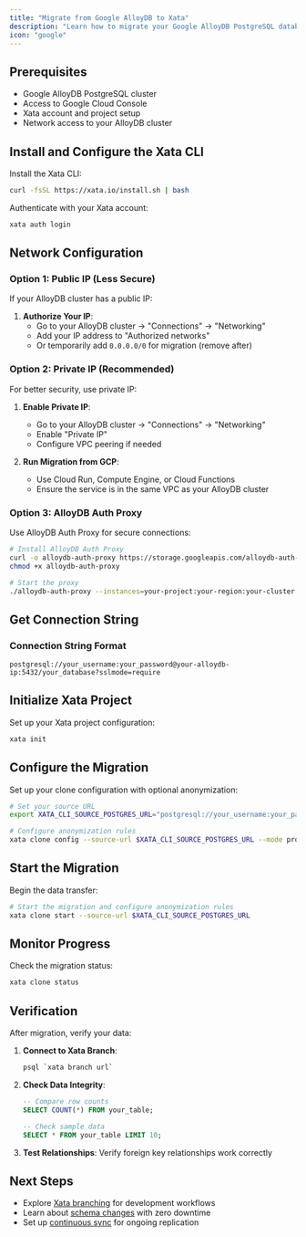 ```yaml
---
title: "Migrate from Google AlloyDB to Xata"
description: "Learn how to migrate your Google AlloyDB PostgreSQL database to Xata using xata clone. Step-by-step instructions for configuring the migration."
icon: "google"
---
```


## Prerequisites

- Google AlloyDB PostgreSQL cluster
- Access to Google Cloud Console
- Xata account and project setup
- Network access to your AlloyDB cluster

## Install and Configure the Xata CLI

Install the Xata CLI:

```bash
curl -fsSL https://xata.io/install.sh | bash
```

Authenticate with your Xata account:

```bash
xata auth login
```

## Network Configuration

### Option 1: Public IP (Less Secure)

If your AlloyDB cluster has a public IP:

1. **Authorize Your IP**:
   - Go to your AlloyDB cluster → "Connections" → "Networking"
   - Add your IP address to "Authorized networks"
   - Or temporarily add `0.0.0.0/0` for migration (remove after)

### Option 2: Private IP (Recommended)

For better security, use private IP:

1. **Enable Private IP**:
   - Go to your AlloyDB cluster → "Connections" → "Networking"
   - Enable "Private IP"
   - Configure VPC peering if needed

2. **Run Migration from GCP**:
   - Use Cloud Run, Compute Engine, or Cloud Functions
   - Ensure the service is in the same VPC as your AlloyDB cluster

### Option 3: AlloyDB Auth Proxy

Use AlloyDB Auth Proxy for secure connections:

```bash
# Install AlloyDB Auth Proxy
curl -o alloydb-auth-proxy https://storage.googleapis.com/alloydb-auth-proxy/v1.0.0/alloydb-auth-proxy.linux.amd64
chmod +x alloydb-auth-proxy

# Start the proxy
./alloydb-auth-proxy --instances=your-project:your-region:your-cluster
```

## Get Connection String

### Connection String Format

```
postgresql://your_username:your_password@your-alloydb-ip:5432/your_database?sslmode=require
```

## Initialize Xata Project

Set up your Xata project configuration:

```bash
xata init
```

## Configure the Migration

Set up your clone configuration with optional anonymization:

```bash
# Set your source URL
export XATA_CLI_SOURCE_POSTGRES_URL="postgresql://your_username:your_password@your-alloydb-ip:5432/your_database?sslmode=require"

# Configure anonymization rules
xata clone config --source-url $XATA_CLI_SOURCE_POSTGRES_URL --mode prompt
```

## Start the Migration

Begin the data transfer:

```bash
# Start the migration and configure anonymization rules
xata clone start --source-url $XATA_CLI_SOURCE_POSTGRES_URL
```

## Monitor Progress

Check the migration status:

```bash
xata clone status
```

## Verification

After migration, verify your data:

1. **Connect to Xata Branch**:
   ```bash
   psql `xata branch url`
   ```

2. **Check Data Integrity**:
   ```sql
   -- Compare row counts
   SELECT COUNT(*) FROM your_table;
   
   -- Check sample data
   SELECT * FROM your_table LIMIT 10;
   ```

3. **Test Relationships**: Verify foreign key relationships work correctly


## Next Steps

- Explore [Xata branching](/core-concepts/branching) for development workflows
- Learn about [schema changes](/core-concepts/schema-changes) with zero downtime
- Set up [continuous sync](/tutorials/create-staging-replica) for ongoing replication 